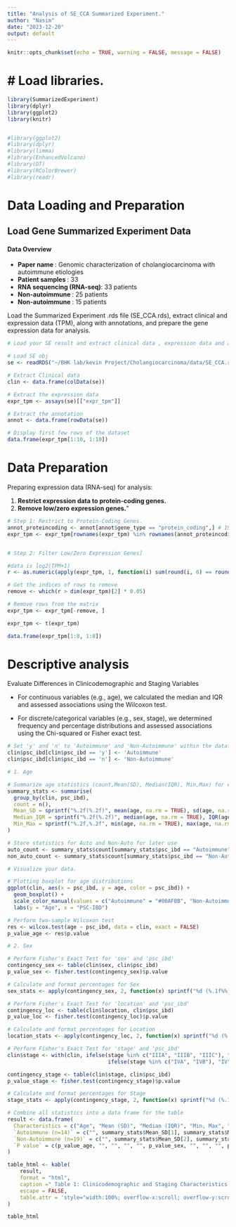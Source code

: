 ```yaml
---
title: "Analysis of SE_CCA Summarized Experiment."
author: "Nasim"
date: "2023-12-20"
output: default
---
```


```r
knitr::opts_chunk$set(echo = TRUE, warning = FALSE, message = FALSE)
```


# # Load libraries.

```r

library(SummarizedExperiment)
library(dplyr)
library(ggplot2)
library(knitr)


#library(ggplot2)
#library(dplyr)
#library(limma)
#library(EnhancedVolcano)
#library(DT)
#library(RColorBrewer)
#library(readr)

```


# Data Loading and Preparation

## Load Gene Summarized Experiment Data

#### Data Overview

  - **Paper name **:  Genomic characterization of cholangiocarcinoma with autoimmune etiologies
  - **Patient samples **: 33 
  - **RNA sequencing (RNA-seq)**: 33 patients
  - **Non-autoimmune **:  25 patients
  - **Non-autoimmune **:  15 patients
  

Load the Summarized Experiment .rds file (SE_CCA.rds), extract clinical and expression data (TPM), along with annotations, and prepare the gene expression data for analysis.

```r

# Load your SE result and extract clinical data , expression data and annotation

# Load SE obj
se <- readRDS("~/BHK lab/kevin Project/Cholangiocarcinoma/data/SE_CCA.rds")

# Extract Clinical data 
clin <- data.frame(colData(se))

# Extract the expression data
expr_tpm <- assays(se)[["expr_tpm"]]

# Extract the annotation
annot <- data.frame(rowData(se))

# Display first few rows of the dataset
data.frame(expr_tpm[1:10, 1:10])

```

# Data Preparation 

Preparing expression data (RNA-seq) for analysis:

1. **Restrict expression data to protein-coding genes.**
2. **Remove low/zero expression genes.**"


```r

# Step 1: Restrict to Protein-Coding Genes.
annot_proteincoding <- annot[annot$gene_type == "protein_coding",] # 19205 protein coding genes.
expr_tpm <- expr_tpm[rownames(expr_tpm) %in% rownames(annot_proteincoding),]


# Step 2: Filter Low/Zero Expression Genes]

#data is log2(TPM+1)
r <- as.numeric(apply(expr_tpm, 1, function(i) sum(round(i, 6) == round(log2(1), 6))))

# Get the indices of rows to remove
remove <- which(r > dim(expr_tpm)[2] * 0.05)

# Remove rows from the matrix
expr_tpm <- expr_tpm[-remove, ]

expr_tpm <- t(expr_tpm)

data.frame(expr_tpm[1:8, 1:8])
```

# Descriptive analysis

Evaluate Differences in Clinicodemographic and Staging Variables

- For continuous variables (e.g., age), we calculated the median and IQR and assessed associations using the Wilcoxon test.

- For discrete/categorical variables (e.g., sex, stage), we determined frequency and percentage distributions and assessed associations using the Chi-squared or Fisher exact test.



```r


# Set 'y' and 'n' to 'Autoimmune' and 'Non-Autoimmune' within the dataframe
clin$psc_ibd[clin$psc_ibd == 'y'] <- 'Autoimmune'
clin$psc_ibd[clin$psc_ibd == 'n'] <- 'Non-Autoimmune'

# 1. Age

# Summarize age statistics (count,Mean(SD), Median(IQR), Min,Max) for each psc_ibd group.
summary_stats <- summarise(
  group_by(clin, psc_ibd),
  count = n(),
  Mean_SD = sprintf("%.2f(%.2f)", mean(age, na.rm = TRUE), sd(age, na.rm = TRUE)),
  Median_IQR = sprintf("%.2f(%.2f)", median(age, na.rm = TRUE), IQR(age, na.rm = TRUE)),
  Min_Max = sprintf("%.2f,%.2f", min(age, na.rm = TRUE), max(age, na.rm = TRUE))
)

# Store statistics for Auto and Non-Auto for later use
auto_count <- summary_stats$count[summary_stats$psc_ibd == "Autoimmune"]
non_auto_count <- summary_stats$count[summary_stats$psc_ibd == "Non-Autoimmune"]

# Visualize your data.

# Plotting boxplot for age distributions
ggplot(clin, aes(x = psc_ibd, y = age, color = psc_ibd)) +
  geom_boxplot() +
  scale_color_manual(values = c("Autoimmune" = "#00AFBB", "Non-Autoimmune" = "#E7B800")) +
  labs(y = "Age", x = "PSC-IBD")

# Perform two-sample Wilcoxon test
res <- wilcox.test(age ~ psc_ibd, data = clin, exact = FALSE)
p_value_age <- res$p.value

# 2. Sex

# Perform Fisher's Exact Test for 'sex' and 'psc_ibd'
contingency_sex <- table(clin$sex, clin$psc_ibd)
p_value_sex <- fisher.test(contingency_sex)$p.value

# Calculate and format percentages for Sex
sex_stats <- apply(contingency_sex, 2, function(x) sprintf("%d (%.1f%%)", x, 100 * x / sum(x)))

# Perform Fisher's Exact Test for 'location' and 'psc_ibd'
contingency_loc <- table(clin$location, clin$psc_ibd)
p_value_loc <- fisher.test(contingency_loc)$p.value

# Calculate and format percentages for Location
location_stats <- apply(contingency_loc, 2, function(x) sprintf("%d (%.1f%%)", x, 100 * x / sum(x)))

# Perform Fisher's Exact Test for 'stage' and 'psc_ibd'
clin$stage <- with(clin, ifelse(stage %in% c("IIIA", "IIIB", "IIIC"), "III",
                                ifelse(stage %in% c("IVA", "IVB"), "IV", stage)))

contingency_stage <- table(clin$stage, clin$psc_ibd)
p_value_stage <- fisher.test(contingency_stage)$p.value

# Calculate and format percentages for Stage
stage_stats <- apply(contingency_stage, 2, function(x) sprintf("%d (%.1f%%)", x, 100 * x / sum(x)))

# Combine all statistics into a data frame for the table
result <- data.frame(
  Characteristics = c("Age", "Mean (SD)", "Median (IQR)", "Min, Max", "", "Sex", "F", "M", "", "Location", "dCCA", "GBC", "iCCA", "pCCA", "", "Stage", "II", "III", "IV"),
  `Autoimmune (n=14)` = c("", summary_stats$Mean_SD[1], summary_stats$Median_IQR[1], summary_stats$Min_Max[1], "", "", sex_stats[1, 1], sex_stats[2, 1], "", "", location_stats[1, 1], location_stats[2, 1], location_stats[3, 1], location_stats[4, 1], "", "", stage_stats[1, 1], stage_stats[2, 1], stage_stats[3, 1]),
  `Non-Autoimmune (n=19)` = c("", summary_stats$Mean_SD[2], summary_stats$Median_IQR[2], summary_stats$Min_Max[2], "", "", sex_stats[1, 2], sex_stats[2, 2], "", "", location_stats[1, 2], location_stats[2, 2], location_stats[3, 2], location_stats[4, 2], "", "", stage_stats[1, 2], stage_stats[2, 2], stage_stats[3, 2]),
  `P value` = c(p_value_age, "", "", "", "", p_value_sex, "", "", "", p_value_loc, "", "", "", "", "", p_value_stage, "", "", "")
)

table_html <- kable(
    result, 
    format = "html", 
    caption =" Table 1: Clinicodemographic and Staging Characteristics at Baseline (AJCC 8th Edition)", 
    escape = FALSE,
    table.attr = 'style="width:100%; overflow-x:scroll; overflow-y:scroll; max-height:400px;"'
)

table_html

```



